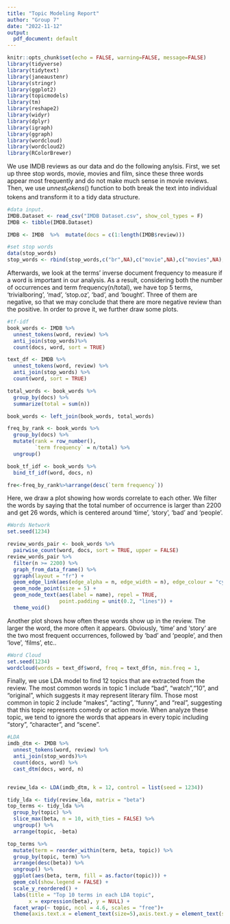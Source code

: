 ```yaml
---
title: "Topic Modeling Report"
author: "Group 7"
date: "2022-11-12"
output:
  pdf_document: default
---
```


```r
knitr::opts_chunk$set(echo = FALSE, warning=FALSE, message=FALSE)
library(tidyverse)
library(tidytext)
library(janeaustenr)
library(stringr)
library(ggplot2)
library(topicmodels)
library(tm)
library(reshape2)
library(widyr)
library(dplyr)
library(igraph)
library(ggraph)
library(wordcloud)
library(wordcloud2)
library(RColorBrewer)
```

  We use IMDB reviews as our data and do the following anylsis. First, we set up three stop words, movie, movies and film, since these three words appear most frequently and do not make much sense in movie reviews. Then, we use $unnest_tokens()$ function to both break the text into individual tokens and transform it to a tidy data structure.

```r
#data input.
IMDB.Dataset <- read_csv("IMDB Dataset.csv", show_col_types = F)
IMDB <- tibble(IMDB.Dataset)

IMDB <- IMDB  %>%  mutate(docs = c(1:length(IMDB$review)))

#set stop words
data(stop_words)
stop_words <- rbind(stop_words,c("br",NA),c("movie",NA),c("movies",NA),c("film",NA))
```
  Afterwards, we look at the terms' inverse document frequency to measure if a word is important in our analysis. As a result, considering both the number of occurrences and term frequency(n/total), we have top 5 terms, 'trivialboring', 'mad', 'stop.oz', 'bad', and 'bought'. Three of them are negative, so that we may conclude that there are more negative review than the positive. In order to prove it, we further draw some plots.

```r
#tf-idf
book_words <- IMDB %>%
  unnest_tokens(word, review) %>%
  anti_join(stop_words)%>%
  count(docs, word, sort = TRUE)

text_df <- IMDB %>%
  unnest_tokens(word, review) %>%
  anti_join(stop_words) %>%
  count(word, sort = TRUE)

total_words <- book_words %>% 
  group_by(docs) %>% 
  summarize(total = sum(n))

book_words <- left_join(book_words, total_words)

freq_by_rank <- book_words %>% 
  group_by(docs) %>% 
  mutate(rank = row_number(), 
         `term frequency` = n/total) %>%
  ungroup()

book_tf_idf <- book_words %>%
  bind_tf_idf(word, docs, n)

```
```r
fre<-freq_by_rank%>%arrange(desc(`term frequency`))
```


Here, we draw a plot showing how words correlate to each other. We filter the words by saying that the total number of occurrence is larger than 2200 and get 26 words, which is centered around 'time', 'story', 'bad' and 'people'.




```r
#Words Network
set.seed(1234)

review_words_pair <- book_words %>% 
  pairwise_count(word, docs, sort = TRUE, upper = FALSE)
review_words_pair %>%
  filter(n >= 2200) %>%
  graph_from_data_frame() %>%
  ggraph(layout = "fr") +
  geom_edge_link(aes(edge_alpha = n, edge_width = n), edge_colour = "cyan4") +
  geom_node_point(size = 5) +
  geom_node_text(aes(label = name), repel = TRUE, 
                 point.padding = unit(0.2, "lines")) +
  theme_void()
```






Another plot shows how often these words show up in the review. The larger the word, the more often it appears. Obviously, 'time' and 'story' are the two most frequent occurrences, followed by 'bad' and 'people', and then 'love', 'films', etc..

```r
#Word Cloud
set.seed(1234)
wordcloud(words = text_df$word, freq = text_df$n, min.freq = 1,           max.words=200, random.order=FALSE, rot.per=0.35, colors=brewer.pal(8, "Dark2"))
```


Finally, we use LDA model to find 12 topics that are extracted from the review. The most common words in topic 1 include "bad", "watch","10", and "original", which suggests it may represent literary film. Those most common in topic 2 include "makes", "acting", "funny", and "real", suggesting that this topic represents comedy or action movie. When analyze these topic, we tend to ignore the words that appears in every topic including "story", "character", and "scene".
```r
#LDA
imdb_dtm <- IMDB %>%
  unnest_tokens(word, review) %>%
  anti_join(stop_words)%>%
  count(docs, word) %>%
  cast_dtm(docs, word, n)


review_lda <- LDA(imdb_dtm, k = 12, control = list(seed = 1234))

tidy_lda <- tidy(review_lda, matrix = "beta")
top_terms <- tidy_lda %>%
  group_by(topic) %>%
  slice_max(beta, n = 10, with_ties = FALSE) %>%
  ungroup() %>%
  arrange(topic, -beta)
```
```r
top_terms %>%
  mutate(term = reorder_within(term, beta, topic)) %>%
  group_by(topic, term) %>%    
  arrange(desc(beta)) %>%  
  ungroup() %>%
  ggplot(aes(beta, term, fill = as.factor(topic))) +
  geom_col(show.legend = FALSE) +
  scale_y_reordered() +
  labs(title = "Top 10 terms in each LDA topic",
       x = expression(beta), y = NULL) +
  facet_wrap(~ topic, ncol = 4.6, scales = "free")+
  theme(axis.text.x = element_text(size=5),axis.text.y = element_text(size=5))
```

